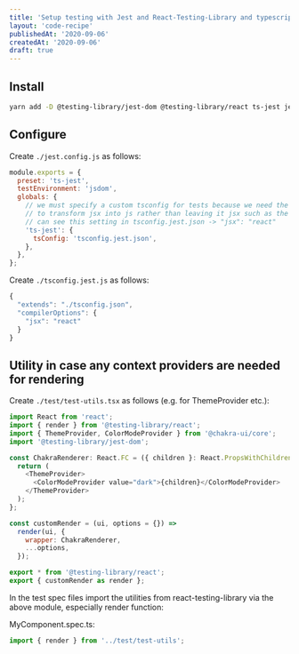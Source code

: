 ```yaml
---
title: 'Setup testing with Jest and React-Testing-Library and typescript'
layout: 'code-recipe'
publishedAt: '2020-09-06'
createdAt: '2020-09-06'
draft: true
---
```


## Install

```bash
yarn add -D @testing-library/jest-dom @testing-library/react ts-jest jest
```

## Configure

Create `./jest.config.js` as follows:

```js
module.exports = {
  preset: 'ts-jest',
  testEnvironment: 'jsdom',
  globals: {
    // we must specify a custom tsconfig for tests because we need the typescript transform
    // to transform jsx into js rather than leaving it jsx such as the next build requires.  you
    // can see this setting in tsconfig.jest.json -> "jsx": "react"
    'ts-jest': {
      tsConfig: 'tsconfig.jest.json',
    },
  },
};
```

Create `./tsconfig.jest.js` as follows:

```js
{
  "extends": "./tsconfig.json",
  "compilerOptions": {
    "jsx": "react"
  }
}

```

## Utility in case any context providers are needed for rendering

Create `./test/test-utils.tsx` as follows (e.g. for ThemeProvider etc.):

```js
import React from 'react';
import { render } from '@testing-library/react';
import { ThemeProvider, ColorModeProvider } from '@chakra-ui/core';
import '@testing-library/jest-dom';

const ChakraRenderer: React.FC = ({ children }: React.PropsWithChildren<Record<string, any>>) => {
  return (
    <ThemeProvider>
      <ColorModeProvider value="dark">{children}</ColorModeProvider>
    </ThemeProvider>
  );
};

const customRender = (ui, options = {}) =>
  render(ui, {
    wrapper: ChakraRenderer,
    ...options,
  });

export * from '@testing-library/react';
export { customRender as render };
```

In the test spec files import the utilities from react-testing-library via the above module, especially render function:

MyComponent.spec.ts:

```js
import { render } from '../test/test-utils';
```
